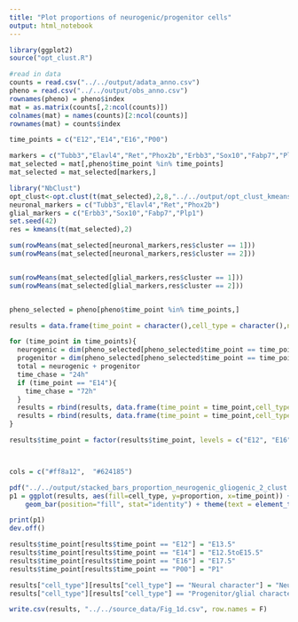 ```yaml
---
title: "Plot proportions of neurogenic/progenitor cells"
output: html_notebook
---
```


```r
library(ggplot2)
source("opt_clust.R")
```


```r
#read in data
counts = read.csv("../../output/adata_anno.csv")
pheno = read.csv("../../output/obs_anno.csv")
rownames(pheno) = pheno$index
mat = as.matrix(counts[,2:ncol(counts)])
colnames(mat) = names(counts)[2:ncol(counts)]
rownames(mat) = counts$index
```

```r
time_points = c("E12","E14","E16","P00")

markers = c("Tubb3","Elavl4","Ret","Phox2b","Erbb3","Sox10","Fabp7","Plp1")
mat_selected = mat[,pheno$time_point %in% time_points]
mat_selected = mat_selected[markers,]

library("NbClust")
opt_clust<-opt.clust(t(mat_selected),2,8,"../../output/opt_clust_kmeans_2clusters.pdf")
neuronal_markers = c("Tubb3","Elavl4","Ret","Phox2b")
glial_markers = c("Erbb3","Sox10","Fabp7","Plp1")
set.seed(42)
res = kmeans(t(mat_selected),2)

sum(rowMeans(mat_selected[neuronal_markers,res$cluster == 1]))
sum(rowMeans(mat_selected[neuronal_markers,res$cluster == 2]))


sum(rowMeans(mat_selected[glial_markers,res$cluster == 1]))
sum(rowMeans(mat_selected[glial_markers,res$cluster == 2]))


pheno_selected = pheno[pheno$time_point %in% time_points,]

results = data.frame(time_point = character(),cell_type = character(),number = numeric(), proportion = numeric(), time_chase = character())

for (time_point in time_points){
  neurogenic = dim(pheno_selected[pheno_selected$time_point == time_point & res$cluster == 2,])[1]
  progenitor = dim(pheno_selected[pheno_selected$time_point == time_point & res$cluster == 1,])[1]
  total = neurogenic + progenitor
  time_chase = "24h"
  if (time_point == "E14"){
    time_chase = "72h"
  }
  results = rbind(results, data.frame(time_point = time_point,cell_type = "Neural character",number = neurogenic, proportion = neurogenic/total, time_chase = time_chase))
  results = rbind(results, data.frame(time_point = time_point,cell_type = "Progenitor/glial character",number = progenitor, proportion = progenitor/total,time_chase = time_chase))
} 

```


```r

results$time_point = factor(results$time_point, levels = c("E12", "E16", "P00", "E14"))



cols = c("#ff8a12",  "#624185")

pdf("../../output/stacked_bars_proportion_neurogenic_gliogenic_2_clust.pdf", width = 5, height = 3)
p1 = ggplot(results, aes(fill=cell_type, y=proportion, x=time_point)) + 
    geom_bar(position="fill", stat="identity") + theme(text = element_text(family = "Helvetica", color = "black",size = 15)) + theme_classic() + xlab("Time Point") + ylab("Proportion") + theme(legend.title = element_blank()) + theme(axis.text = element_text(family = "Helvetica", color = "black",size = 15)) + theme(legend.text = element_text(family = "Helvetica", color = "black",size = 15)) + theme(axis.text.x = element_text(angle = 90)) + theme(axis.title=element_text(size=15,family = "Helvetica", color = "black")) +  scale_fill_manual(values = cols)

print(p1)
dev.off()
```
```r
results$time_point[results$time_point == "E12"] = "E13.5"
results$time_point[results$time_point == "E14"] = "E12.5toE15.5"
results$time_point[results$time_point == "E16"] = "E17.5"
results$time_point[results$time_point == "P00"] = "P1"
```


```r
results["cell_type"][results["cell_type"] == "Neural character"] = "Neuronal"
results["cell_type"][results["cell_type"] == "Progenitor/glial character"] = "Progenitor"
```

```r
write.csv(results, "../../source_data/Fig_1d.csv", row.names = F)
```



